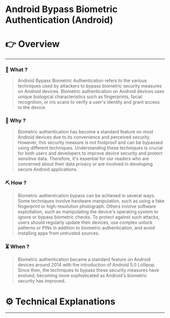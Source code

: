 # Android Bypass Biometric Authentication (Android)


# 👉 Overview

---

### 👀 What ?

> Android Bypass Biometric Authentication refers to the various techniques used by attackers to bypass biometric security measures on Android devices. Biometric authentication on Android devices uses unique biological characteristics such as fingerprints, facial recognition, or iris scans to verify a user's identity and grant access to the device.
> 

### 🧐 Why ?

> Biometric authentication has become a standard feature on most Android devices due to its convenience and perceived security. However, this security measure is not foolproof and can be bypassed using different techniques. Understanding these techniques is crucial for both users and developers to improve device security and protect sensitive data. Therefore, it's essential for our readers who are concerned about their data privacy or are involved in developing secure Android applications.
> 

### ⛏️ How ?

> Biometric authentication bypass can be achieved in several ways. Some techniques involve hardware manipulation, such as using a fake fingerprint or high-resolution photograph. Others involve software exploitation, such as manipulating the device's operating system to ignore or bypass biometric checks. To protect against such attacks, users should regularly update their devices, use complex unlock patterns or PINs in addition to biometric authentication, and avoid installing apps from untrusted sources.
> 

### ⏳ When ?

> Biometric authentication became a standard feature on Android devices around 2014 with the introduction of Android 5.0 Lollipop. Since then, the techniques to bypass these security measures have evolved, becoming more sophisticated as Android's biometric security has improved.
> 

# ⚙️ Technical Explanations

---
